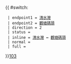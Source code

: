 {{ #switch: {{{format|}}}
  | endpoint1 = [[清水灣巴士總站|清水灣]]
  | endpoint2 = [[觀塘碼頭巴士總站|觀塘碼頭]]
  | direction = 2
  | status =
  | inline = [[清水灣巴士總站|清水灣]] ↔ [[觀塘碼頭巴士總站|觀塘碼頭]]
  | normal =
  | full =
}}<noinclude>[[category:新界專線小巴路線模板|103]]</noinclude>